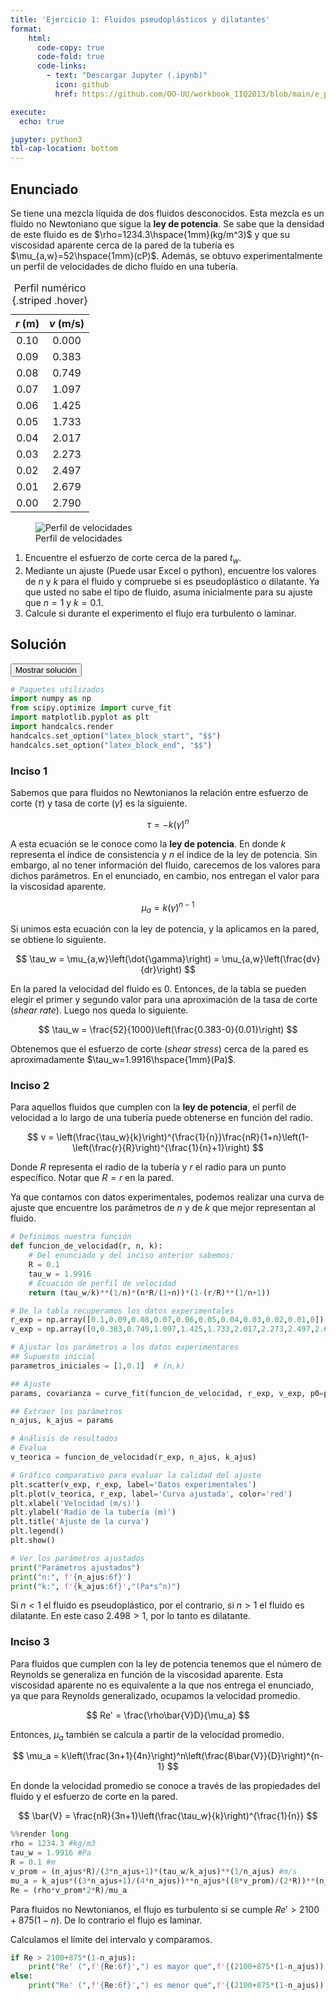 ```yaml
---
title: 'Ejercicio 1: Fluidos pseudoplásticos y dilatantes'
format:
    html: 
      code-copy: true
      code-fold: true
      code-links: 
        - text: "Descargar Jupyter (.ipynb)"
          icon: github
          href: https://github.com/OO-UU/workbook_IIQ2013/blob/main/e_prop/01_FNN/jupyter/e01_1.ipynb

execute: 
  echo: true

jupyter: python3
tbl-cap-location: bottom
---
```




## Enunciado

Se tiene una mezcla líquida de dos fluidos desconocidos. Esta mezcla es un fluido no Newtoniano que sigue la **ley de potencia**. Se sabe que la densidad de este fluido es de $\rho=1234.3\hspace{1mm}(kg/m^3)$ y que su viscosidad aparente cerca de la pared de la tubería es $\mu_{a,w}=52\hspace{1mm}(cP)$. Además, se obtuvo experimentalmente un perfil de velocidades de dicho fluido en una tubería.

::: {#tlb-img layout-ncol=2 layout-align="center"}
| $r~\text{(m)}$ | $v~\text{(m/s)}$ |
|:--------------:|:----------------:|
| 0.10           | 0.000            |
| 0.09           | 0.383            |
| 0.08           | 0.749            |
| 0.07           | 1.097            |
| 0.06           | 1.425            |
| 0.05           | 1.733            |
| 0.04           | 2.017            |
| 0.03           | 2.273            |
| 0.02           | 2.497            |
| 0.01           | 2.679            |
| 0.00           | 2.790            |

: Perfil numérico {.striped .hover}

![Perfil de velocidades](./images/img01_1.png)
:::

1. Encuentre el esfuerzo de corte cerca de la pared $t_w$.
2. Mediante un ajuste (Puede usar Excel o python), encuentre los valores de $n$ y $k$ para el fluido y compruebe si es pseudoplástico o dilatante. Ya que usted no sabe el tipo de fluido, asuma inicialmente para su ajuste que $n=1$ y $k=0.1$.
3. Calcule si durante el experimento el flujo era turbulento o laminar.

## Solución

<button class="btn btn-success" data-bs-toggle="collapse" href="#e01_1-sol" aria-expanded="false">Mostrar solución</button>

::: {#e01_1-sol .collapse .multi-collapse}

```python
# Paquetes utilizados
import numpy as np
from scipy.optimize import curve_fit
import matplotlib.pyplot as plt
import handcalcs.render
handcalcs.set_option("latex_block_start", "$$")
handcalcs.set_option("latex_block_end", "$$")
```

### Inciso 1

Sabemos que para fluidos no Newtonianos la relación entre esfuerzo de corte $(\tau)$ y tasa de corte $(\dot{\gamma})$ es la siguiente.

$$
\tau = -k\left(\dot{\gamma}\right)^{n}
$$

A esta ecuación se le conoce como la **ley de potencia**. En donde $k$ representa el índice de consistencia y $n$ el índice de la ley de potencia. Sin embargo, al no tener información del fluido, carecemos de los valores para dichos parámetros. En el enunciado, en cambio, nos entregan el valor para la viscosidad aparente.

$$
\mu_a = k\left(\dot{\gamma}\right)^{n-1}
$$

Si unimos esta ecuación con la ley de potencia, y la aplicamos en la pared, se obtiene lo siguiente.

$$
\tau_w = \mu_{a,w}\left(\dot{\gamma}\right) = \mu_{a,w}\left(\frac{dv}{dr}\right)
$$

En la pared la velocidad del fluido es 0. Entonces, de la tabla se pueden elegir el primer y segundo valor para una aproximación de la tasa de corte (*shear rate*). Luego nos queda lo siguiente.

$$
\tau_w = \frac{52}{1000}\left(\frac{0.383-0}{0.01}\right)
$$

Obtenemos que el esfuerzo de corte (*shear stress*) cerca de la pared es aproximadamente $\tau_w=1.9916\hspace{1mm}(Pa)$.

### Inciso 2

Para aquellos fluidos que cumplen con la **ley de potencia**, el perfil de velocidad a lo largo de una tubería puede obtenerse en función del radio.

$$
v = \left(\frac{\tau_w}{k}\right)^{\frac{1}{n}}\frac{nR}{1+n}\left(1-\left(\frac{r}{R}\right)^{\frac{1}{n}+1}\right)
$$

Donde $R$ representa el radio de la tubería y $r$ el radio para un punto específico. Notar que $R=r$ en la pared.

Ya que contamos con datos experimentales, podemos realizar una curva de ajuste que encuentre los parámetros de $n$ y de $k$ que mejor representan al fluido.

```python
# Definimos nuestra función
def funcion_de_velocidad(r, n, k):
    # Del enunciado y del inciso anterior sabemos:
    R = 0.1
    tau_w = 1.9916
    # Ecuación de perfil de velocidad
    return (tau_w/k)**(1/n)*(n*R/(1+n))*(1-(r/R)**(1/n+1))

# De la tabla recuperamos los datos experimentales
r_exp = np.array([0.1,0.09,0.08,0.07,0.06,0.05,0.04,0.03,0.02,0.01,0]) #m
v_exp = np.array([0,0.383,0.749,1.097,1.425,1.733,2.017,2.273,2.497,2.679,2.790]) #m/s

# Ajustar los parámetros a los datos experimentares
## Supuesto inicial
parametros_iniciales = [1,0.1]  # (n,k)

## Ajuste
params, covarianza = curve_fit(funcion_de_velocidad, r_exp, v_exp, p0=parametros_iniciales, bounds=(0,np.inf))

## Extraer los parámetros
n_ajus, k_ajus = params

# Análisis de resultados
# Evalua
v_teorica = funcion_de_velocidad(r_exp, n_ajus, k_ajus)

# Gráfico comparativo para evaluar la calidad del ajuste
plt.scatter(v_exp, r_exp, label='Datos experimentales')
plt.plot(v_teorica, r_exp, label='Curva ajustada', color='red')
plt.xlabel('Velocidad (m/s)')
plt.ylabel('Radio de la tubería (m)')
plt.title('Ajuste de la curva')
plt.legend()
plt.show()

# Ver los parámetros ajustados
print("Parámetros ajustados")
print("n:", f'{n_ajus:6f}')
print("k:", f'{k_ajus:6f}',"(Pa*s^n)")
```

Si $n<1$ el fluido es pseudoplástico, por el contrario, si $n>1$ el fluido es dilatante. En este caso $2.498>1$, por lo tanto es dilatante.

### Inciso 3

Para fluidos que cumplen con la ley de potencia tenemos que el número de Reynolds se generaliza en función de la viscosidad aparente. Esta viscosidad aparente no es equivalente a la que nos entrega el enunciado, ya que para Reynolds generalizado, ocupamos la velocidad promedio.

$$
Re' = \frac{\rho\bar{V}D}{\mu_a}
$$

Entonces, $\mu_a$ también se calcula a partir de la velocidad promedio.

$$
\mu_a = k\left(\frac{3n+1}{4n}\right)^n\left(\frac{8\bar{V}}{D}\right)^{n-1}
$$

En donde la velocidad promedio se conoce a través de las propiedades del fluido y el esfuerzo de corte en la pared.

$$
\bar{V} = \frac{nR}{3n+1}\left(\frac{\tau_w}{k}\right)^{\frac{1}{n}}
$$

```python
%%render long
rho = 1234.3 #kg/m3
tau_w = 1.9916 #Pa
R = 0.1 #m
v_prom = (n_ajus*R)/(3*n_ajus+1)*(tau_w/k_ajus)**(1/n_ajus) #m/s
mu_a = k_ajus*((3*n_ajus+1)/(4*n_ajus))**n_ajus*((8*v_prom)/(2*R))**(n_ajus-1) #Pa*s
Re = (rho*v_prom*2*R)/mu_a
```

Para fluidos no Newtonianos, el flujo es turbulento si se cumple $Re'>2100+875(1-n)$. De lo contrario el flujo es laminar.

Calculamos el límite del intervalo y comparamos.

```python
if Re > 2100+875*(1-n_ajus):
    print("Re' (",f'{Re:6f}',") es mayor que",f'{(2100+875*(1-n_ajus)):6f}',", por lo tanto el flujo es turbulento.")
else:
    print("Re' (",f'{Re:6f}',") es menor que",f'{(2100+875*(1-n_ajus)):6f}',", por lo tanto el flujo es laminar.")
```

:::
